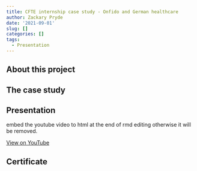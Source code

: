```yaml
---
title: CFTE internship case study - Onfido and German healthcare
author: Zackary Pryde
date: '2021-09-01'
slug: []
categories: []
tags:
  - Presentation
---
```


## About this project

## The case study

## Presentation

embed the youtube video to html at the end of rmd editing otherwise it will be removed.

[View on YouTube](https://www.youtube.com/watch?v=LQEw9dZELrc)

## Certificate
